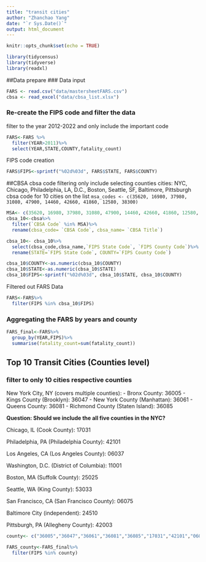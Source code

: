 ```yaml
---
title: "transit cities"
author: "Zhanchao Yang"
date: "`r Sys.Date()`"
output: html_document
---
```


```r
knitr::opts_chunk$set(echo = TRUE)

library(tidycensus)
library(tidyverse)
library(readxl)
```
##Data prepare
### Data input
```r
FARS <- read.csv("data/mastersheetFARS.csv")
cbsa <- read_excel("data/cbsa_list.xlsx")
```

### Re-create the FIPS code and filter the data
filter to the year 2012-2022 and only include the important code
```r
FARS<-FARS %>%
  filter(YEAR>2011)%>%
  select(YEAR,STATE,COUNTY,fatality_count)
```

FIPS code creation
```r
FARS$FIPS<-sprintf("%02d%03d", FARS$STATE, FARS$COUNTY)
```

##CBSA
cbsa code filtering only include selecting counties
cities:  NYC, Chicago, Philadelphia, LA, D.C., Boston, Seattle, SF, Baltimore, Pittsburgh
cbsa code for 10 cities on the list 
`msa_codes <- c(35620, 16980, 37980, 31080, 47900, 14460, 42660, 41860, 12580, 38300)`

```r
MSA<- c(35620, 16980, 37980, 31080, 47900, 14460, 42660, 41860, 12580, 38300)
cbsa_10<-cbsa%>%
  filter(`CBSA Code` %in% MSA)%>%
  rename(cbsa_code= `CBSA Code`, cbsa_name= `CBSA Title`)

cbsa_10<- cbsa_10%>%
  select(cbsa_code,cbsa_name,`FIPS State Code`, `FIPS County Code`)%>%
  rename(STATE=`FIPS State Code`, COUNTY=`FIPS County Code`)
```


```r
cbsa_10$COUNTY<-as.numeric(cbsa_10$COUNTY)
cbsa_10$STATE<-as.numeric(cbsa_10$STATE)
cbsa_10$FIPS<-sprintf("%02d%03d", cbsa_10$STATE, cbsa_10$COUNTY)
```

Filtered out FARS Data
```r
FARS<-FARS%>%
  filter(FIPS %in% cbsa_10$FIPS)
```

### Aggregating the FARS by years and county
```r
FARS_final<-FARS%>%
  group_by(YEAR,FIPS)%>%
  summarise(fatality_count=sum(fatality_count))
```



















## Top 10 Transit Cities (Counties level)

### filter to only 10 cities respective counties

New York City, NY (covers multiple counties):
- Bronx County: 36005
- Kings County (Brooklyn): 36047
- New York County (Manhattan): 36061
- Queens County: 36081
- Richmond County (Staten Island): 36085

**Question: Should we include the all five counties in the NYC?**

Chicago, IL (Cook County): 17031

Philadelphia, PA (Philadelphia County): 42101

Los Angeles, CA (Los Angeles County): 06037

Washington, D.C. (District of Columbia): 11001

Boston, MA (Suffolk County): 25025

Seattle, WA (King County): 53033

San Francisco, CA (San Francisco County): 06075

Baltimore City (independent): 24510

Pittsburgh, PA (Allegheny County): 42003
```r
county<- c("36005","36047","36061","36081","36085","17031","42101","06037","11001","25025","53033","06075","24510","42003")

FARS_county<-FARS_final%>%
  filter(FIPS %in% county)
```


